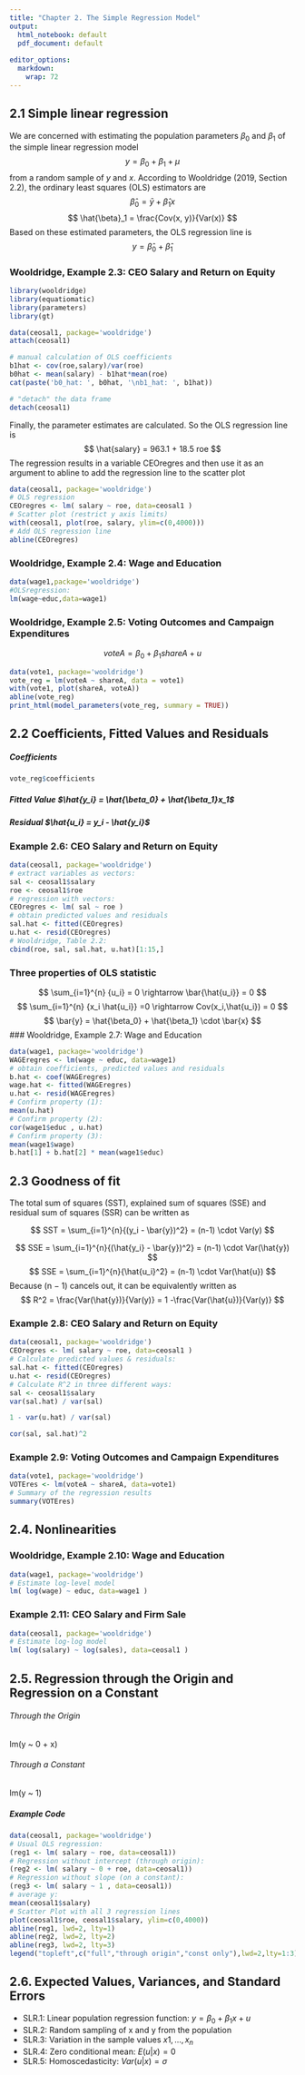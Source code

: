 ```yaml
---
title: "Chapter 2. The Simple Regression Model"
output:
  html_notebook: default
  pdf_document: default
  
editor_options:
  markdown:
    wrap: 72
---
```


## 2.1 Simple linear regression

We are concerned with estimating the population parameters $β_0$ and
$β_1$ of the simple linear regression model $$
y = \beta_0 + \beta_1 + \mu
$$ from a random sample of $y$ and $x$. According to Wooldridge (2019,
Section 2.2), the ordinary least squares (OLS) estimators are $$
\hat{\beta}_0 = \bar{y} + \hat{\beta}_1x
$$ $$
\hat{\beta}_1 = \frac{Cov(x, y)}{Var(x)}
$$ Based on these estimated parameters, the OLS regression line is $$
y = \hat{\beta}_0 + \hat{\beta}_1
$$

### Wooldridge, Example 2.3: CEO Salary and Return on Equity

```r
library(wooldridge)
library(equatiomatic)
library(parameters)
library(gt)
```

```r
data(ceosal1, package='wooldridge')
attach(ceosal1)

# manual calculation of OLS coefficients
b1hat <- cov(roe,salary)/var(roe)
b0hat <- mean(salary) - b1hat*mean(roe) 
cat(paste('b0_hat: ', b0hat, '\nb1_hat: ', b1hat))

# "detach" the data frame
detach(ceosal1)
```

Finally, the parameter estimates are calculated. So the OLS regression
line is $$
\hat{salary} = 963.1 + 18.5 roe
$$ The regression results in a variable CEOregres and then use it as an
argument to abline to add the regression line to the scatter plot

```r
data(ceosal1, package='wooldridge')
# OLS regression
CEOregres <- lm( salary ~ roe, data=ceosal1 )
# Scatter plot (restrict y axis limits)
with(ceosal1, plot(roe, salary, ylim=c(0,4000)))
# Add OLS regression line
abline(CEOregres)
```

### Wooldridge, Example 2.4: Wage and Education

```r
data(wage1,package='wooldridge')
#OLSregression:
lm(wage~educ,data=wage1)
```

### Wooldridge, Example 2.5: Voting Outcomes and Campaign Expenditures

$$
voteA = \beta_0 +\beta_1 shareA + u
$$

```r
data(vote1, package='wooldridge')
vote_reg = lm(voteA ~ shareA, data = vote1)
with(vote1, plot(shareA, voteA))
abline(vote_reg)
print_html(model_parameters(vote_reg, summary = TRUE))
```

## 2.2 Coefficients, Fitted Values and Residuals

##### Coefficients

```r
vote_reg$coefficients
```

##### Fitted Value $\hat{y_i} = \hat{\beta_0} + \hat{\beta_1}x_1$

##### Residual $\hat{u_i} = y_i - \hat{y_i}$

### Example 2.6: CEO Salary and Return on Equity

```r
data(ceosal1, package='wooldridge')
# extract variables as vectors:
sal <- ceosal1$salary
roe <- ceosal1$roe
# regression with vectors:
CEOregres <- lm( sal ~ roe )
# obtain predicted values and residuals
sal.hat <- fitted(CEOregres)
u.hat <- resid(CEOregres)
# Wooldridge, Table 2.2:
cbind(roe, sal, sal.hat, u.hat)[1:15,] 
```

### Three properties of OLS statistic

$$
\sum_{i=1}^{n} {u_i} = 0 \rightarrow \bar{\hat{u_i}} = 0
$$ $$
\sum_{i=1}^{n} {x_i \hat{u_i}} =0 \rightarrow Cov(x_i,\hat{u_i}) = 0
$$ $$
\bar{y} = \hat{\beta_0} + \hat{\beta_1} \cdot \bar{x}
$$ \### Wooldridge, Example 2.7: Wage and Education

```r
data(wage1, package='wooldridge')
WAGEregres <- lm(wage ~ educ, data=wage1)
# obtain coefficients, predicted values and residuals
b.hat <- coef(WAGEregres)
wage.hat <- fitted(WAGEregres)
u.hat <- resid(WAGEregres)
# Confirm property (1):
mean(u.hat)
# Confirm property (2):
cor(wage1$educ , u.hat)
# Confirm property (3):
mean(wage1$wage)
b.hat[1] + b.hat[2] * mean(wage1$educ)
```

## 2.3 Goodness of fit

The total sum of squares (SST), explained sum of squares (SSE) and
residual sum of squares (SSR) can be written as

$$
SST = \sum_{i=1}^{n}{(y_i - \bar{y})^2} = (n-1) \cdot Var(y)
$$

$$
SSE = \sum_{i=1}^{n}{(\hat{y_i} - \bar{y})^2} = (n-1) \cdot Var(\hat{y})
$$ $$
SSE = \sum_{i=1}^{n}{\hat{u_i}^2} = (n-1) \cdot Var(\hat{u})
$$ Because (n − 1) cancels out, it can be equivalently written as $$
R^2 = \frac{Var(\hat{y})}{Var(y)} = 1 -\frac{Var(\hat{u})}{Var(y)}
$$

### Example 2.8: CEO Salary and Return on Equity

```r
data(ceosal1, package='wooldridge')
CEOregres <- lm( salary ~ roe, data=ceosal1 )
# Calculate predicted values & residuals:
sal.hat <- fitted(CEOregres)
u.hat <- resid(CEOregres)
# Calculate R^2 in three different ways:
sal <- ceosal1$salary
var(sal.hat) / var(sal)

1 - var(u.hat) / var(sal)

cor(sal, sal.hat)^2
```

### Example 2.9: Voting Outcomes and Campaign Expenditures

```r
data(vote1, package='wooldridge')
VOTEres <- lm(voteA ~ shareA, data=vote1)
# Summary of the regression results
summary(VOTEres)
```

## 2.4. Nonlinearities

### Wooldridge, Example 2.10: Wage and Education

```r
data(wage1, package='wooldridge')
# Estimate log-level model
lm( log(wage) ~ educ, data=wage1 )
```

### Example 2.11: CEO Salary and Firm Sale

```r
data(ceosal1, package='wooldridge')
# Estimate log-log model
lm( log(salary) ~ log(sales), data=ceosal1 )
```

## 2.5. Regression through the Origin and Regression on a Constant

###### Through the Origin

lm(y \~ 0 + x)

###### Through a Constant

lm(y \~ 1)

##### Example Code

```r
data(ceosal1, package='wooldridge')
# Usual OLS regression:
(reg1 <- lm( salary ~ roe, data=ceosal1))
# Regression without intercept (through origin):
(reg2 <- lm( salary ~ 0 + roe, data=ceosal1))
# Regression without slope (on a constant):
(reg3 <- lm( salary ~ 1 , data=ceosal1))
# average y:
mean(ceosal1$salary)
# Scatter Plot with all 3 regression lines
plot(ceosal1$roe, ceosal1$salary, ylim=c(0,4000))
abline(reg1, lwd=2, lty=1)
abline(reg2, lwd=2, lty=2)
abline(reg3, lwd=2, lty=3)
legend("topleft",c("full","through origin","const only"),lwd=2,lty=1:3)

```

## 2.6. Expected Values, Variances, and Standard Errors

-   SLR.1: Linear population regression function: $y = β_0 + β_1x + u$
-   SLR.2: Random sampling of x and y from the population
-   SLR.3: Variation in the sample values $x1, ..., x_n$
-   SLR.4: Zero conditional mean: $E(u|x) = 0$
-   SLR.5: Homoscedasticity: $Var(u|x) = σ$

